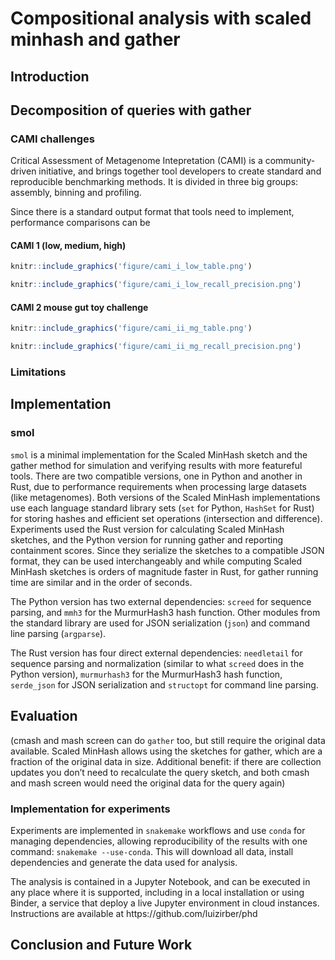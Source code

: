 # Compositional analysis with scaled minhash and gather

\chaptermark{Gather}

## Introduction

\todoin{
 - What are the goals of compositional analysis in biological systems?
}

## Decomposition of queries with gather

\RestyleAlgo{boxruled}
\LinesNumbered
\begin{algorithm}[ht]
   \DontPrintSemicolon
   \SetKwInOut{Input}{Input}
   \SetKwInOut{Output}{Output}
   \SetKwBlock{Loop}{Loop}{}
   \SetKwFunction{FindBestContained}{FindBestContained}
   \SetKwFunction{Subtract}{Subtract}
   \SetKwFunction{AppendToMatches}{AppendToMatches}
   \Input{query $Q$}
   \Input{a collection $C$ of reference datasets}
   \Input{a containment threshold $T$}
   \Output{a list of matches $M$ from $C$ contained in $Q$}
   \BlankLine
   $M \leftarrow \emptyset$\;
   $Q' \leftarrow Q$\;
   \Loop {
       $best = \FindBestContained(Q', C, T)$\;
       \If{$best = \emptyset$ }{
           break\;
       }
       $\AppendToMatches(M, best)$\;
       $Q' \leftarrow \Subtract(M, Q')$\;
   }
   \KwRet{matches}
   \caption{The gather method}
\end{algorithm}

\begin{algorithm}[ht]
  \DontPrintSemicolon
  \SetKwInOut{Input}{Input}
  \SetKwInOut{Output}{Output}
  \SetKwFunction{containment}{containment}
  \SetKwBlock{Loop}{Loop}{}
  \Input{query $Q$}
  \Input{a list $C$ of reference datasets}
  \Input{a containment threshold $T$}
  \Output{the match $m$ for $m \in C$ with best containment in $Q$, or $\emptyset$ if no match above threshold}
  \BlankLine
  $best\_containment \leftarrow T$\;
  $m \leftarrow \emptyset$\;
  \For{$c \in C$}{
     $containment \leftarrow \containment(c,Q)$\;
     \If{$containment \ge best\_containment$ }{
       $best\_containment \leftarrow containment$\;
       $m \leftarrow c$\;
     }
  }
  \KwRet{$m$}
  \caption{a \emph{FindBestContained} implementation for a list}
\end{algorithm}

### CAMI challenges

Critical Assessment of Metagenome Intepretation (CAMI) is a community-driven initiative,
and brings together tool developers to create standard and reproducible
benchmarking methods.
It is divided in three big groups:
assembly,
binning and profiling.

Since there is a standard output format that tools need to implement,
performance comparisons can be
\todoin{
Intro: what is CAMI, what it provides:

- challenges provide gold standards (what is expected to be in the sample)

- standardized tools for profiling performance comparisons (OPAL)
}

#### CAMI 1 (low, medium, high)

\todoin{
- Already published, but results are for older/outdated tools

- still a good benchmark (because gold standards are available)

- low and medium datasets have viruses, which are not in sourmash indices
}

```r
knitr::include_graphics('figure/cami_i_low_table.png')
```

```r
knitr::include_graphics('figure/cami_i_low_recall_precision.png')
```

#### CAMI 2 mouse gut toy challenge

\todoin{
- new CAMI challenges, with short and long reads (pacbio)

- toy challenge is calibration: gold standard available

- CAMI provides results for other tools

CAMI 2 refseq database also doesn't have viruses...
}

```r
knitr::include_graphics('figure/cami_ii_mg_table.png')
```

```r
knitr::include_graphics('figure/cami_ii_mg_recall_precision.png')
```

### Limitations

\todoin{
- Viruses (scaled minhash too small).
  mash screen solves this by going for sensitivity (at the cost of precision),
  possible solution: scaled+num hashes, but would only allow mash screen-like method

- gather assigns hashes to best matches ("winner-takes-all"). Other approaches
  will be needed to disambiguate matches further
}

## Implementation

### smol

`smol` is a minimal implementation for the Scaled MinHash sketch and the gather method for simulation and verifying results with more featureful tools.
There are two compatible versions,
one in Python and another in Rust,
due to performance requirements when processing large datasets (like metagenomes).
Both versions of the Scaled MinHash implementations use each language standard library sets
(`set` for Python, `HashSet` for Rust)
for storing hashes and efficient set operations (intersection and difference).
Experiments used the Rust version for calculating Scaled MinHash sketches,
and the Python version for running gather and reporting containment scores.
Since they serialize the sketches to a compatible JSON format,
they can be used interchangeably and while computing Scaled MinHash sketches is
orders of magnitude faster in Rust,
for gather running time are similar and in the order of seconds.

The Python version has two external dependencies:
`screed` for sequence parsing,
and `mmh3` for the MurmurHash3 hash function.
Other modules from the standard library are used for JSON serialization (`json`)
and command line parsing (`argparse`).

The Rust version has four direct external dependencies:
`needletail` for sequence parsing and normalization
(similar to what `screed` does in the Python version),
`murmurhash3` for the MurmurHash3 hash function,
`serde_json` for JSON serialization and `structopt` for command line parsing.

## Evaluation

(cmash and mash screen can do `gather` too,
but still require the original data available.
Scaled MinHash allows using the sketches for gather,
which are a fraction of the original data in size.
Additional benefit:
if there are collection updates you don't need to recalculate the query sketch,
and both cmash and mash screen would need the original data for the query
again)

### Implementation for experiments

Experiments are implemented in `snakemake` workflows and use `conda` for
managing dependencies,
allowing reproducibility of the results with one command:
`snakemake --use-conda`.
This will download all data,
install dependencies and generate the data used for analysis.

The analysis is contained in a Jupyter Notebook,
and can be executed in any place where it is supported,
including in a local installation or using Binder,
a service that deploy a live Jupyter environment in cloud instances.
Instructions are available at https://github.com/luizirber/phd
<!-- TODO: replace with zenodo archival DOI -->

## Conclusion and Future Work


